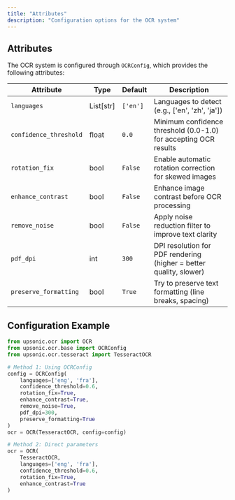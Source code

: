 ```yaml
---
title: "Attributes"
description: "Configuration options for the OCR system"
---
```


## Attributes

The OCR system is configured through `OCRConfig`, which provides the following attributes:

| Attribute | Type | Default | Description |
|-----------|------|---------|-------------|
| `languages` | List[str] | `['en']` | Languages to detect (e.g., ['en', 'zh', 'ja']) |
| `confidence_threshold` | float | `0.0` | Minimum confidence threshold (0.0-1.0) for accepting OCR results |
| `rotation_fix` | bool | `False` | Enable automatic rotation correction for skewed images |
| `enhance_contrast` | bool | `False` | Enhance image contrast before OCR processing |
| `remove_noise` | bool | `False` | Apply noise reduction filter to improve text clarity |
| `pdf_dpi` | int | `300` | DPI resolution for PDF rendering (higher = better quality, slower) |
| `preserve_formatting` | bool | `True` | Try to preserve text formatting (line breaks, spacing) |

## Configuration Example

```python
from upsonic.ocr import OCR
from upsonic.ocr.base import OCRConfig
from upsonic.ocr.tesseract import TesseractOCR

# Method 1: Using OCRConfig
config = OCRConfig(
    languages=['eng', 'fra'],
    confidence_threshold=0.6,
    rotation_fix=True,
    enhance_contrast=True,
    remove_noise=True,
    pdf_dpi=300,
    preserve_formatting=True
)
ocr = OCR(TesseractOCR, config=config)

# Method 2: Direct parameters
ocr = OCR(
    TesseractOCR,
    languages=['eng', 'fra'],
    confidence_threshold=0.6,
    rotation_fix=True,
    enhance_contrast=True
)
```

